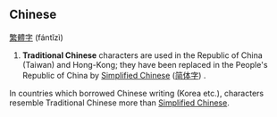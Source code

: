 ==Chinese==
[[繁]][[體]][[字]] (fántǐzì)
#'''Traditional Chinese''' characters are used in the Republic of China (Taiwan) and Hong-Kong; they have been replaced in the People's Republic of China by [[Simplified Chinese]] ([[简体字]]) .
In countries which borrowed Chinese writing (Korea etc.), characters resemble Traditional Chinese more than [[Simplified Chinese]].